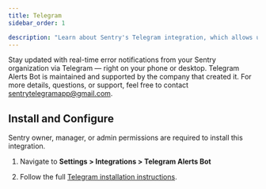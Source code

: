 ```yaml
---
title: Telegram
sidebar_order: 1

description: "Learn about Sentry's Telegram integration, which allows users to configure Alerts to receive notifications directly in Telegram messenger chats and groups."
---
```


Stay updated with real-time error notifications from your Sentry organization via Telegram — right on your phone or desktop. 
Telegram Alerts Bot is maintained and supported by the company that created it. For more details, questions, or support, feel free to contact sentrytelegramapp@gmail.com.

## Install and Configure

<Alert>

Sentry owner, manager, or admin permissions are required to install this integration.

</Alert>

1. Navigate to **Settings > Integrations > Telegram Alerts Bot**

2. Follow the full [Telegram installation instructions](https://telegra.ph/Telegram-Alerts-Bot-FAQ-01-27).
